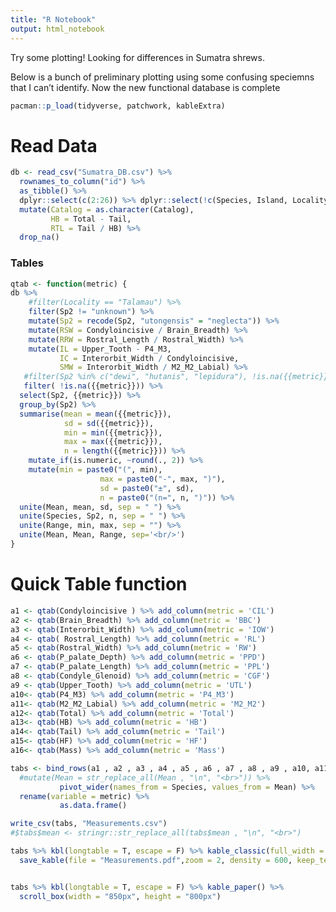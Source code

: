 ```yaml
---
title: "R Notebook"
output: html_notebook
---
```

Try some plotting!
Looking for differences in Sumatra shrews.

Below is a bunch of preliminary plotting using some confusing speciemns that I can't identify.
Now the new functional database is complete
```r
pacman::p_load(tidyverse, patchwork, kableExtra)
```
# Read Data

```r
db <- read_csv("Sumatra_DB.csv") %>%
  rownames_to_column("id") %>% 
  as_tibble() %>% 
  dplyr::select(c(2:26)) %>% dplyr::select(!c(Species, Island, Locality, RAL, Collector)) %>% 
  mutate(Catalog = as.character(Catalog),
         HB = Total - Tail,
         RTL = Tail / HB) %>%
  drop_na()
```
### Tables
```r
qtab <- function(metric) {
db %>% 
    #filter(Locality == "Talamau") %>%
    filter(Sp2 != "unknown") %>%
    mutate(Sp2 = recode(Sp2, "utongensis" = "neglecta")) %>%
    mutate(RSW = Condyloincisive / Brain_Breadth) %>%
    mutate(RRW = Rostral_Length / Rostral_Width) %>%
    mutate(IL = Upper_Tooth - P4_M3,
           IC = Interorbit_Width / Condyloincisive,
           SMW = Interorbit_Width / M2_M2_Labial) %>%
   #filter(Sp2 %in% c("dewi", "hutanis", "lepidura"), !is.na({{metric}})) %>%
   filter( !is.na({{metric}})) %>%
  select(Sp2, {{metric}}) %>% 
  group_by(Sp2) %>% 
  summarise(mean = mean({{metric}}),
            sd = sd({{metric}}),
            min = min({{metric}}),
            max = max({{metric}}),
            n = length({{metric}})) %>% 
    mutate_if(is.numeric, ~round(., 2)) %>% 
    mutate(min = paste0("(", min),
                    max = paste0("-", max, ")"),
                    sd = paste0("±", sd),
                    n = paste0("(n=", n, ")")) %>% 
  unite(Mean, mean, sd, sep = " ") %>% 
  unite(Species, Sp2, n, sep = " ") %>% 
  unite(Range, min, max, sep = "") %>% 
  unite(Mean, Mean, Range, sep='<br/>')
}
```
# Quick Table function
```r
a1 <- qtab(Condyloincisive ) %>% add_column(metric = 'CIL') 
a2 <- qtab(Brain_Breadth) %>% add_column(metric = 'BBC') 
a3 <- qtab(Interorbit_Width) %>% add_column(metric = 'IOW')
a4 <- qtab( Rostral_Length) %>% add_column(metric = 'RL')
a5 <- qtab(Rostral_Width) %>% add_column(metric = 'RW')
a6 <- qtab(P_palate_Depth) %>% add_column(metric = 'PPD')
a7 <- qtab(P_palate_Length) %>% add_column(metric = 'PPL')
a8 <- qtab(Condyle_Glenoid) %>% add_column(metric = 'CGF')
a9 <- qtab(Upper_Tooth) %>% add_column(metric = 'UTL')
a10<- qtab(P4_M3) %>% add_column(metric = 'P4_M3')
a11<- qtab(M2_M2_Labial) %>% add_column(metric = 'M2_M2')
a12<- qtab(Total) %>% add_column(metric = 'Total')
a13<- qtab(HB) %>% add_column(metric = 'HB')
a14<- qtab(Tail) %>% add_column(metric = 'Tail')
a15<- qtab(HF) %>% add_column(metric = 'HF') 
a16<- qtab(Mass) %>% add_column(metric = 'Mass') 

tabs <- bind_rows(a1 , a2 , a3 , a4 , a5 , a6 , a7 , a8 , a9 , a10, a11, a12, a13, a14, a15, a16) %>%
  #mutate(Mean = str_replace_all(Mean , "\n", "<br>")) %>%
           pivot_wider(names_from = Species, values_from = Mean) %>% 
  rename(variable = metric) %>% 
           as.data.frame()

write_csv(tabs, "Measurements.csv")
#$tabs$mean <- stringr::str_replace_all(tabs$mean , "\n", "<br>")

tabs %>% kbl(longtable = T, escape = F) %>% kable_classic(full_width = F, html_font = "Cambria", font_size = 10) %>%
  save_kable(file = "Measurements.pdf",zoom = 2, density = 600, keep_tex = T)


tabs %>% kbl(longtable = T, escape = F) %>% kable_paper() %>%
  scroll_box(width = "850px", height = "800px")
```





